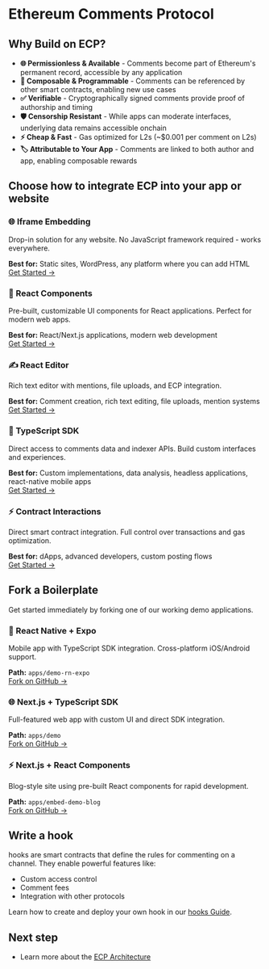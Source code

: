 # Ethereum Comments Protocol

## Why Build on ECP?

- **🌐 Permissionless & Available** - Comments become part of Ethereum's permanent record, accessible by any application
- **🔧 Composable & Programmable** - Comments can be referenced by other smart contracts, enabling new use cases
- **✅ Verifiable** - Cryptographically signed comments provide proof of authorship and timing
- **🛡️ Censorship Resistant** - While apps can moderate interfaces, underlying data remains accessible onchain
- **⚡ Cheap & Fast** - Gas optimized for L2s (~$0.001 per comment on L2s)
- **🏷️ Attributable to Your App** - Comments are linked to both author and app, enabling composable rewards

## Choose how to integrate ECP into your app or website

<div className="grid grid-cols-1 md:grid-cols-2 gap-6 my-8">

<div className="border border-gray-200 rounded-lg p-6 hover:shadow-lg transition-shadow">
  <h3 className="text-xl font-semibold mb-3 text-green-600">
    🌐 Iframe Embedding
  </h3>
  <p className="text-gray-600 mb-4">
    Drop-in solution for any website. No JavaScript framework required - works
    everywhere.
  </p>
  <div className="text-sm text-gray-500 mb-4">
    <strong>Best for:</strong> Static sites, WordPress, any platform where you
    can add HTML
  </div>
  <a
    href="/integration-options/embed-comments"
    className="inline-flex items-center text-green-600 hover:text-green-800 font-medium"
  >
    Get Started →
  </a>
</div>
<div className="border border-gray-200 rounded-lg p-6 hover:shadow-lg transition-shadow">
  <h3 className="text-xl font-semibold mb-3 text-blue-600">
    🚀 React Components
  </h3>
  <p className="text-gray-600 mb-4">
    Pre-built, customizable UI components for React applications. Perfect for
    modern web apps.
  </p>
  <div className="text-sm text-gray-500 mb-4">
    <strong>Best for:</strong> React/Next.js applications, modern web
    development
  </div>
  <a
    href="/integration-options/react-component-library"
    className="inline-flex items-center text-blue-600 hover:text-blue-800 font-medium"
  >
    Get Started →
  </a>
</div>

<div className="border border-gray-200 rounded-lg p-6 hover:shadow-lg transition-shadow">
  <h3 className="text-xl font-semibold mb-3 text-teal-600">✍️ React Editor</h3>
  <p className="text-gray-600 mb-4">
    Rich text editor with mentions, file uploads, and ECP integration.
  </p>
  <div className="text-sm text-gray-500 mb-4">
    <strong>Best for:</strong> Comment creation, rich text editing, file
    uploads, mention systems
  </div>
  <a
    href="/react-editor"
    className="inline-flex items-center text-teal-600 hover:text-teal-800 font-medium"
  >
    Get Started →
  </a>
</div>

<div className="border border-gray-200 rounded-lg p-6 hover:shadow-lg transition-shadow">
  <h3 className="text-xl font-semibold mb-3 text-purple-600">
    🔧 TypeScript SDK
  </h3>
  <p className="text-gray-600 mb-4">
    Direct access to comments data and indexer APIs. Build custom interfaces and
    experiences.
  </p>
  <div className="text-sm text-gray-500 mb-4">
    <strong>Best for:</strong> Custom implementations, data analysis, headless
    applications, react-native mobile apps
  </div>
  <a
    href="/integration-options/typescript-sdk"
    className="inline-flex items-center text-purple-600 hover:text-purple-800 font-medium"
  >
    Get Started →
  </a>
</div>

<div className="border border-gray-200 rounded-lg p-6 hover:shadow-lg transition-shadow">
  <h3 className="text-xl font-semibold mb-3 text-orange-600">
    ⚡ Contract Interactions
  </h3>
  <p className="text-gray-600 mb-4">
    Direct smart contract integration. Full control over transactions and gas
    optimization.
  </p>
  <div className="text-sm text-gray-500 mb-4">
    <strong>Best for:</strong> dApps, advanced developers, custom posting flows
  </div>
  <a
    href="/integration-options/contract-interactions"
    className="inline-flex items-center text-orange-600 hover:text-orange-800 font-medium"
  >
    Get Started →
  </a>
</div>

</div>

## Fork a Boilerplate

Get started immediately by forking one of our working demo applications.

<div className="grid grid-cols-1 md:grid-cols-3 gap-6 my-8">

<div className="border border-gray-200 rounded-lg p-6 hover:shadow-lg transition-shadow">
  <h3 className="text-lg font-semibold mb-3 text-indigo-600">
    📱 React Native + Expo
  </h3>
  <p className="text-gray-600 mb-4 text-sm">
    Mobile app with TypeScript SDK integration. Cross-platform iOS/Android
    support.
  </p>
  <div className="text-xs text-gray-500 mb-4">
    <strong>Path:</strong> <code>apps/demo-rn-expo</code>
  </div>
  <a
    href="https://github.com/ecp-eth/comments-monorepo/tree/main/apps/demo-rn-expo"
    className="inline-flex items-center text-indigo-600 hover:text-indigo-800 font-medium text-sm"
  >
    Fork on GitHub →
  </a>
</div>

<div className="border border-gray-200 rounded-lg p-6 hover:shadow-lg transition-shadow">
  <h3 className="text-lg font-semibold mb-3 text-blue-600">
    🌐 Next.js + TypeScript SDK
  </h3>
  <p className="text-gray-600 mb-4 text-sm">
    Full-featured web app with custom UI and direct SDK integration.
  </p>
  <div className="text-xs text-gray-500 mb-4">
    <strong>Path:</strong> <code>apps/demo</code>
  </div>
  <a
    href="https://github.com/ecp-eth/comments-monorepo/tree/main/apps/demo"
    className="inline-flex items-center text-blue-600 hover:text-blue-800 font-medium text-sm"
  >
    Fork on GitHub →
  </a>
</div>

<div className="border border-gray-200 rounded-lg p-6 hover:shadow-lg transition-shadow">
  <h3 className="text-lg font-semibold mb-3 text-emerald-600">
    ⚡ Next.js + React Components
  </h3>
  <p className="text-gray-600 mb-4 text-sm">
    Blog-style site using pre-built React components for rapid development.
  </p>
  <div className="text-xs text-gray-500 mb-4">
    <strong>Path:</strong> <code>apps/embed-demo-blog</code>
  </div>
  <a
    href="https://github.com/ecp-eth/comments-monorepo/tree/main/apps/embed-demo-blog"
    className="inline-flex items-center text-emerald-600 hover:text-emerald-800 font-medium text-sm"
  >
    Fork on GitHub →
  </a>
</div>

</div>

## Write a hook

hooks are smart contracts that define the rules for commenting on a channel. They enable powerful features like:

- Custom access control
- Comment fees
- Integration with other protocols

Learn how to create and deploy your own hook in our [hooks Guide](/hooks).

## Next step

- Learn more about the [ECP Architecture](/architecture-overview)
